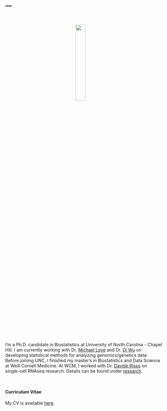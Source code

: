 ---
---
    
<link rel="stylesheet" href="styles.css" type="text/css">

<br>

<p align="center">
<img src="images/jieunprk.jpg" style="width:25%; border:0px solid; margin-right: 20px" align="center">
</p>
<br>

I'm a Ph.D. candidate in Biostatistics at University of North Carolina - Chapel Hill. I am currently working with Dr. [Michael Love](https://mikelove.github.io/) and Dr. [Di Wu](https://scholar.google.com/citations?user=3NylkDkAAAAJ&hl=en) on developing statistical methods for analyzing genomics/genetics data. Before joining UNC, I finished my master's in Biostatistics and Data Science at Weill Cornell Medicine. At WCM, I worked with Dr. [Davide Risso](https://drisso.github.io/) on single-cell RNAseq research. Details can be found under [research](./research.html).

<br>

#### Curriculum Vitae

My CV is available [here](./files/CV_jieunpark_Apr2022.pdf).

